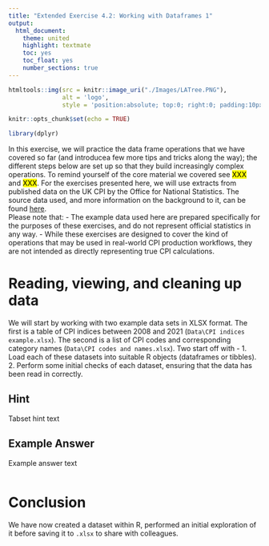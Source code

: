 ```yaml
---
title: "Extended Exercise 4.2: Working with Dataframes 1"
output:
  html_document: 
    theme: united
    highlight: textmate
    toc: yes
    toc_float: yes
    number_sections: true
---
```


```r
htmltools::img(src = knitr::image_uri("./Images/LATree.PNG"),
               alt = 'logo', 
               style = 'position:absolute; top:0; right:0; padding:10px; width:200px;')
```

```r
knitr::opts_chunk$set(echo = TRUE)

library(dplyr)
```

In this exercise, we will practice the data frame operations that we have
covered so far (and introducea few more tips and tricks along the way); the
different steps below are set up so that they build increasingly complex
operations. To remind yourself of the core material we covered see
<mark>XXX</mark> and <mark>XXX</mark>.
For the exercises presented here, we will use extracts from published data on
the UK CPI by the Office for National Statistics. The source data used, and more
information on the background to it, can be found
[here](https://www.ons.gov.uk/economy/inflationandpriceindices/datasets/consumerpriceinflation).\
Please note that:
-   The example data used here are prepared specifically for the purposes of
these exercises, and do not represent official statistics in any way.
-   While these exercises are designed to cover the kind of operations that may
be used in real-world CPI production workflows, they are not intended as
directly representing true CPI calculations.

# Reading, viewing, and cleaning up data {.tabset}

We will start by working with two example data sets in XLSX format. The first is a table of CPI indices between 2008 and 2021 (`Data\CPI indices example.xlsx`). The second is a list of CPI codes and corresponding category names (`Data\CPI codes and names.xlsx`). Two start off with -
1. Load each of these datasets into suitable R objects (dataframes or tibbles).
2. Perform some initial checks of each dataset, ensuring that the data has been read in correctly.

##  {.unnumbered}

## Hint {.unnumbered}

Tabset hint text

## Example Answer {.unnumbered}

Example answer text

```r
```

# Conclusion {.unnumbered}

We have now created a dataset within R, performed an initial exploration of it before saving it to `.xlsx` to share with colleagues.
